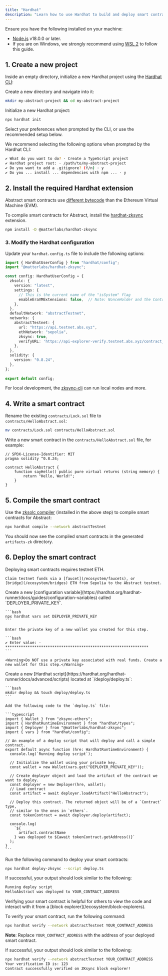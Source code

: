 ```yaml
---
title: "Hardhat"
description: "Learn how to use Hardhat to build and deploy smart contracts on Abstract."
---
```


<Accordion title="Prerequisites">
  Ensure you have the following installed on your machine:

  - [Node.js](https://nodejs.org/en/download/) v18.0.0 or later.
  - If you are on Windows, we strongly recommend using [WSL 2](https://learn.microsoft.com/en-us/windows/wsl/about) to follow this guide.

</Accordion>

## 1. Create a new project

Inside an empty directory, initialize a new Hardhat project using 
the [Hardhat CLI](https://hardhat.org/getting-started/):

Create a new directory and navigate into it:

```bash
mkdir my-abstract-project && cd my-abstract-project
```
Initialize a new Hardhat project:

```bash
npx hardhat init
```

Select your preferences when prompted by the CLI, or use the recommended setup below.

<Accordion title="Recommended Hardhat setup">
  We recommend selecting the following options when prompted by the Hardhat CLI:

```bash
✔ What do you want to do? · Create a TypeScript project
✔ Hardhat project root: · /path/to/my-abstract-project
✔ Do you want to add a .gitignore? (Y/n) · y
✔ Do you ... install ... dependencies with npm ... · y
```
</Accordion>

## 2. Install the required Hardhat extension

Abstract smart contracts use [different bytecode](/how-abstract-works/evm-differences/overview.mdx)
than the Ethereum Virtual Machine (EVM). 

To compile smart contracts for Abstract, install the 
[hardhat-zksync](https://docs.zksync.io/build/tooling/hardhat/hardhat-zksync) extension.

```bash
npm install -D @matterlabs/hardhat-zksync
```

### 3. Modify the Hardhat configuration

Update your `hardhat.config.ts` file to include the following options:

```typescript
import { HardhatUserConfig } from "hardhat/config";
import "@matterlabs/hardhat-zksync";

const config: HardhatUserConfig = {
  zksolc: {
    version: "latest",
    settings: {
      // This is the current name of the "isSystem" flag
      enableEraVMExtensions: false,  // Note: NonceHolder and the ContractDeployer system contracts can only be called with a special isSystem flag as true
    },
  },
  defaultNetwork: "abstractTestnet",
  networks: {
    abstractTestnet: {
      url: "https://api.testnet.abs.xyz",
      ethNetwork: "sepolia",
      zksync: true,
      verifyURL: 'https://api-explorer-verify.testnet.abs.xyz/contract_verification',
    },
  },
  solidity: {
    version: "0.8.24",
  },
};
 
export default config;
```

<Tip>For local development, the [zksync-cli](/build-on-abstract/zksync-cli.mdx) can run local nodes and more.</Tip>

## 4. Write a smart contract

Rename the existing `contracts/Lock.sol` file to `contracts/HelloAbstract.sol`:

```bash
mv contracts/Lock.sol contracts/HelloAbstract.sol
```

Write a new smart contract in the `contracts/HelloAbstract.sol` file, for example:

```solidity
// SPDX-License-Identifier: MIT
pragma solidity ^0.8.24;

contract HelloAbstract {
    function sayHello() public pure virtual returns (string memory) {
        return "Hello, World!";
    }
}
```

## 5. Compile the smart contract

Use the [zksolc compiler](https://docs.zksync.io/zk-stack/components/compiler/toolchain/solidity)
(installed in the above step) to compile smart contracts for Abstract:

```bash
npx hardhat compile --network abstractTestnet
```

You should now see the compiled smart contracts in the generated `artifacts-zk` directory.

## 6. Deploy the smart contract


<Steps>
  <Step title="Get testnet funds" icon="wallet">
    Deploying smart contracts requires testnet ETH.

    Claim testnet funds via a [faucet](/ecosystem/faucets), or 
    [bridge](/ecosystem/bridges) ETH from Sepolia to the Abstract testnet.

  </Step>

  <Step title="Add your private key" icon="key">
    Create a new [configuration variable](https://hardhat.org/hardhat-runner/docs/guides/configuration-variables) 
    called `DEPLOYER_PRIVATE_KEY`.

    ```bash
    npx hardhat vars set DEPLOYER_PRIVATE_KEY
    ```

    Enter the private key of a new wallet you created for this step.

    ```bash
    ✔ Enter value: · ****************************************************************
    ```

    <Warning>Do NOT use a private key associated with real funds. Create a new wallet for this step.</Warning>
  </Step>

  <Step title="Write the deployment script" icon="code">    
    Create a new [Hardhat script](https://hardhat.org/hardhat-runner/docs/advanced/scripts) located at `/deploy/deploy.ts`:

    ```bash
    mkdir deploy && touch deploy/deploy.ts
    ```

    Add the following code to the `deploy.ts` file:

    ```typescript
    import { Wallet } from "zksync-ethers";
    import { HardhatRuntimeEnvironment } from "hardhat/types";
    import { Deployer } from "@matterlabs/hardhat-zksync";
    import { vars } from "hardhat/config";
    
    // An example of a deploy script that will deploy and call a simple contract.
    export default async function (hre: HardhatRuntimeEnvironment) {
      console.log(`Running deploy script`);
    
      // Initialize the wallet using your private key.
      const wallet = new Wallet(vars.get("DEPLOYER_PRIVATE_KEY"));
    
      // Create deployer object and load the artifact of the contract we want to deploy.
      const deployer = new Deployer(hre, wallet);
      // Load contract
      const artifact = await deployer.loadArtifact("HelloAbstract");
    
      // Deploy this contract. The returned object will be of a `Contract` type,
      // similar to the ones in `ethers`.
      const tokenContract = await deployer.deploy(artifact);
    
      console.log(
        `${
          artifact.contractName
        } was deployed to ${await tokenContract.getAddress()}`
      );
    }
    ```
  </Step>
  <Step title="Deploy your smart contract" icon="rocket">

  Run the following command to deploy your smart contracts:

  ```bash
  npx hardhat deploy-zksync --script deploy.ts
  ```

  If successful, your output should look similar to the following:

  ```bash
  Running deploy script
  HelloAbstract was deployed to YOUR_CONTRACT_ADDRESS
  ```

  </Step>
  <Step title="Verify smart contract on the block explorer" icon="check">
  Verifying your smart contract is helpful for others to view the code and 
  interact with it from a [block explorer](/ecosystem/block-explorers).

  To verify your smart contract, run the following command:

  ```bash
  npx hardhat verify --network abstractTestnet YOUR_CONTRACT_ADDRESS
  ```

  **Note**: Replace `YOUR_CONTRACT_ADDRESS` with the address of your deployed smart contract.

  If successful, your output should look similar to the following:

  ```bash
  npx hardhat verify --network abstractTestnet YOUR_CONTRACT_ADDRESS
  Your verification ID is: 123
  Contract successfully verified on ZKsync block explorer!
  ```

  </Step>
</Steps>
